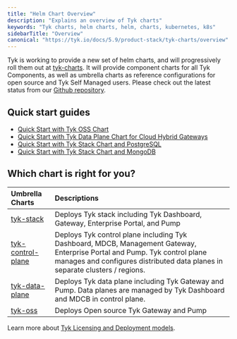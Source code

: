 ```yaml
---
title: "Helm Chart Overview"
description: "Explains an overview of Tyk charts"
keywords: "Tyk charts, helm charts, helm, charts, kubernetes, k8s"
sidebarTitle: "Overview"
canonical: "https://tyk.io/docs/5.9/product-stack/tyk-charts/overview"
---
```


Tyk is working to provide a new set of helm charts, and will progressively roll them out at [tyk-charts](https://github.com/TykTechnologies/tyk-charts). It will provide component charts for all Tyk Components, as well as umbrella charts as reference configurations for open source and Tyk Self Managed users. Please check out the latest status from our [Github repository](https://github.com/TykTechnologies/tyk-charts).

## Quick start guides
- [Quick Start with Tyk OSS Chart](/docs/5.9/apim/open-source/installation#quick-start-with-helm-chart)
- [Quick Start with Tyk Data Plane Chart for Cloud Hybrid Gateways](/docs/5.9/tyk-cloud/environments-deployments/hybrid-gateways)
- [Quick Start with Tyk Stack Chart and PostgreSQL](/docs/5.9/tyk-self-managed/install#install-tyk-stack-with-helm-chart-postgresql)
- [Quick Start with Tyk Stack Chart and MongoDB](/docs/5.9/tyk-self-managed/install#install-tyk-stack-with-helm-chart-mongodb)

## Which chart is right for you?

| Umbrella Charts | Descriptions |
| :----------------- | :------------- |
| [tyk-stack](/docs/5.9/product-stack/tyk-charts/tyk-stack-chart)                 | Deploys Tyk stack including Tyk Dashboard, Gateway, Enterprise Portal, and Pump |
| [tyk-control-plane](/docs/5.9/product-stack/tyk-charts/tyk-control-plane-chart) | Deploys Tyk control plane including Tyk Dashboard, MDCB, Management Gateway, Enterprise Portal and Pump. Tyk control plane manages and configures distributed data planes in separate clusters / regions. |
| [tyk-data-plane](/docs/5.9/product-stack/tyk-charts/tyk-data-plane-chart)        | Deploys Tyk data plane including Tyk Gateway and Pump. Data planes are managed by Tyk Dashboard and MDCB in control plane. |
| [tyk-oss](/docs/5.9/product-stack/tyk-charts/tyk-oss-chart)                      | Deploys Open source Tyk Gateway and Pump |

Learn more about [Tyk Licensing and Deployment models](https://tyk.io/pricing/).

